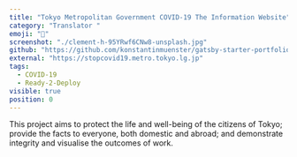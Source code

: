 ```yaml
---
title: "Tokyo Metropolitan Government COVID-19 The Information Website"
category: "Translator "
emoji: "📙"
screenshot: "./clement-h-95YRwf6CNw8-unsplash.jpg"
github: "https://github.com/konstantinmuenster/gatsby-starter-portfolio-minimal"
external: "https://stopcovid19.metro.tokyo.lg.jp"
tags:
  - COVID-19
  - Ready-2-Deploy
visible: true
position: 0
---
```


This project aims to protect the life and well-being of the citizens of Tokyo; provide the facts to everyone, both domestic and abroad; and demonstrate integrity and visualise the outcomes of work.
